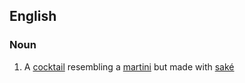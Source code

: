 ==English==

===Noun===
{{en-noun}}

# A [[cocktail]] resembling a [[martini]] but made with [[saké]]